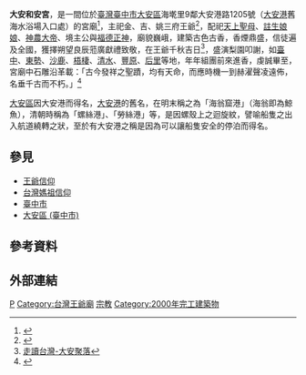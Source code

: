 '''大安和安宮'''，是一間位於[[臺灣|臺灣]][[臺中市|臺中市]][[大安區_(臺中市)|大安區]]海墘里9鄰大安港路1205號（[[大安港|大安港]]舊海水浴場入口處）的宮廟<ref>{{Cite web |url=http://www.twgod.com/ |title=台灣寺廟網－和安宮 |access-date=2011-03-18 |archive-date=2020-11-24 |archive-url=https://web.archive.org/web/20201124200118/http://twgod.com/ |dead-url=no }}</ref>，主祀金、吉、姚三府王爺<ref>{{Cite web |url=http://content.edu.tw/local/taichun/yuan/h002/c11.files/112.htm |title=名勝古蹟-大安和安宮 |access-date=2014-09-19 |archive-url=https://web.archive.org/web/20091025090909/http://content.edu.tw/local/taichun/yuan/h002/c11.files/112.htm |archive-date=2009-10-25 |dead-url=yes }}</ref>，配祀[[天上聖母|天上聖母]]、[[註生娘娘|註生娘娘]]、[[神農大帝|神農大帝]]、境主公與[[福德正神|福德正神]]，廟貌巍峨，建築古色古香，香煙鼎盛，信徒遍及全國，獲擇朔望良辰蒞廣獻禮致敬，在王爺千秋吉日<ref>[http://www.walkingtaiwan.org/content/county/city_POI.asp?ids=1526&jid=209&bid=15 走讀台灣-大安聚落]{{dead link|date=2017年12月 |bot=InternetArchiveBot |fix-attempted=yes }}</ref>，盛演梨園叩謝，如[[臺中市|臺中]]、[[東勢區|東勢]]、[[沙鹿區|沙鹿]]、[[梧棲區|梧棲]]、[[清水區_(臺中市)|清水]]、[[豐原區|豐原]]、[[后里區|后里]]等地，年年組團前來進香，虔誠畢至，宮廟中石雕沿革載：「古今發祥之聖蹟，均有天命，而應時機一到赫濯聲凌遠佈，名垂千古而不朽。」<ref>{{Cite web |url=http://emmm.tw/L3_content.php?L3_id=54982 |title=美美旅遊網－和安宮 |access-date=2014-09-19 |archive-url=https://web.archive.org/web/20140707135218/http://emmm.tw/L3_content.php?L3_id=54982 |archive-date=2014-07-07 |dead-url=yes }}</ref>

[[大安區_(臺中市)|大安區]]因大安港而得名，[[大安港|大安港]]的舊名，在明末稱之為「海翁窟港」（海翁即為鯨魚），清朝時稱為「螺絲港」、「勞絲港」等，是因螺殼上之迴旋紋，譬喻船隻之出入航道繞轉之狀，至於有大安港之稱是因為可以讓船隻安全的停泊而得名。

== 參見 ==
*[[王爺信仰|王爺信仰]]
*[[台灣媽祖信仰|台灣媽祖信仰]]
*[[臺中市|臺中市]]
*[[大安區_(臺中市)|大安區 (臺中市)]]

== 參考資料 ==
{{reflist}}

== 外部連結 ==

[[Category:台中市廟宇|P]]
[[Category:台灣王爺廟|Category:台灣王爺廟]]
[[Category:大安區_(臺中市)|宗教]]
[[Category:2000年完工建築物|Category:2000年完工建築物]]
